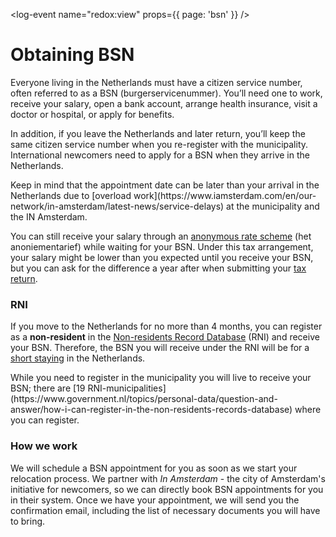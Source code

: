 <log-event name="redox:view" props={{ page: 'bsn' }} />

# Obtaining BSN

Everyone living in the Netherlands must have a citizen service number, often referred to as a BSN (burgerservicenummer). You’ll need one to work, receive your salary, open a bank account, arrange health insurance, visit a doctor or hospital, or apply for benefits. 

In addition, if you leave the Netherlands and later return, you’ll keep the same citizen service number when you re-register with the municipality. International newcomers need to apply for a BSN when they arrive in the Netherlands.

<callout type="warning">
    Keep in mind that the appointment date can be later than your arrival in the Netherlands due to [overload work](https://www.iamsterdam.com/en/our-network/in-amsterdam/latest-news/service-delays) at the municipality and the IN Amsterdam.
</callout>

You can still receive your salary through an [anonymous rate scheme](https://www.administratie-informatie.nl/anoniementarief#:~:text=Het%20anoniementarief%20is%20een%20benaming,De%20identiteit%20van%20de%20werknemer) (het anoniementarief) while waiting for your BSN. Under this tax arrangement, your salary might be lower than you expected until you receive your BSN, but you can ask for the difference a year after when submitting your [tax return](/dox/work/taxes). 

### RNI 
If you move to the Netherlands for no more than 4 months, you can register as a **non-resident** in the [Non-residents Record Database](https://www.government.nl/topics/personal-data/question-and-answer/how-i-can-register-in-the-non-residents-records-database) (RNI) and receive your BSN. Therefore, the BSN you will receive under the RNI will be for a [short staying](https://www.government.nl/documents/leaflets/2018/07/01/registration-for-a-short-term-stay-in-the-netherlands) in the Netherlands. 

<callout type="warning"> 
    While you need to register in the municipality you will live to receive your BSN; there are [19 RNI-municipalities](https://www.government.nl/topics/personal-data/question-and-answer/how-i-can-register-in-the-non-residents-records-database) where you can register.  
</callout>

### How we work
We will schedule a BSN appointment for you as soon as we start your relocation process. We partner with *In Amsterdam* - the city of Amsterdam's initiative for newcomers, so we can directly book BSN appointments for you in their system. Once we have your appointment, we will send you the confirmation email, including the list of necessary documents you will have to bring.
